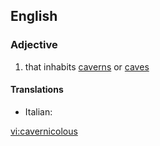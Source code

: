==English==

===Adjective===
{{en-adj}}

# {{context|rare|lang=en}} that inhabits [[cavern]]s or [[cave]]s

====Translations====
{{trans-top}}
* Italian: {{t+|it|cavernicolo}}
{{trans-mid}}
{{trans-bottom}}

[[vi:cavernicolous]]